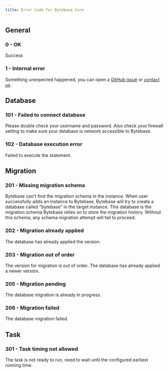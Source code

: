 ```yaml
---
title: Error Code for Bytebase Core
---
```


## General

### 0 - OK

Success

### 1 - Internal error

Something unexpected happened, you can open a [GitHub issue](https://github.com/bytebase/bytebase/issues) or [contact us](mailto:support@bytebase.com).

## Database

### 101 - Failed to connect database

Please double check your username and password. Also check your firewall setting to make sure your database is network accessible to Bytebase.

### 102 - Database execution error

Failed to execute the statement.

## Migration

### 201 - Missing migration schema

Bytebase can't find the migration schema in the instance. When user successfully adds an instance to Bytebase,
Bytebase will try to create a database called "bytebase" in the target instance. This database is the migration
schema Bytebase relies on to store the migration history. Without this schema, any schema migration attempt will
fail to proceed.

### 202 - Migration already applied

The database has already applied the version.

### 203 - Migration out of order

The version for migration is out of order. The database has already applied a newer version.

### 205 - Migration pending

The database migration is already in progress.

### 206 - Migration failed

The database migration failed.

## Task

### 301 - Task timing not allowed

The task is not ready to run, need to wait until the configured earliest running time.
